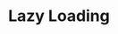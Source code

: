 ---
title: Lazy Loading
description: 불러온 라이브러리와 React 컴포넌트를 Lazy load해서 애플리케이션의 로드 성능을 향상시킵니다.
source: app/building-your-application/optimizing/lazy-loading
---